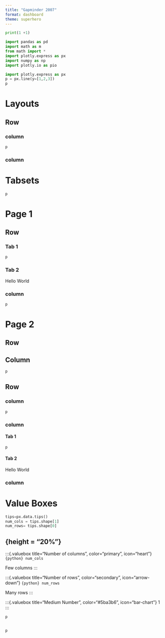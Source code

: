 ```yaml
---
title: "Gapminder 2007"
format: dashboard
theme: superhero
---
```


```python
print(1 +1)
```



```python
import pandas as pd
import math as m
from math import *
import plotly.express as px
import numpy as np
import plotly.io as pio
```


```python
import plotly.express as px
p = px.line(y=[1,2,3])
p
```

# Layouts

## Row {height="30%"}

### column {width="20%"}

```python
p
```

### column {.tabset width="80%"}


# Tabsets

```python
p
```


# Page 1

## Row {.tabset height="70%"}

### Tab 1

```python
p
```

### Tab 2

Hello World

### column {width="70%"}

```python
p
```

# Page 2

## Row {height="30%"}

## Column {width="30%"}

```python
p
```


## Row {height="30%"}

### column {width="20%"}

```python
p
```

### column {.tabset width="20%"}

#### Tab 1

```python
p
```

#### Tab 2

Hello World

### column {width="80%"}

# Value Boxes

```python
tips=px.data.tips()
num_cols = tips.shape[1]
num_rows= tips.shape[0]
```

## {height = "20%"}

:::{.valuebox title="Number of columns", color="primary", icon="heart"}
`{python} num_cols`

Few columns
:::

:::{.valuebox title="Number of rows", color="secondary", icon="arrow-down"}
`{python} num_rows`

Many rows
:::

:::{.valuebox title="Medium Number", color="#5ba3b6", icon="bar-chart"}
1
:::

```python
p
```

##

```python
p
```

##
